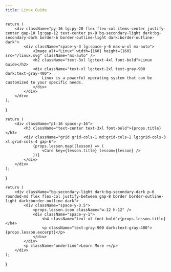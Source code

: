 ```yaml
---
title: Linux Guide
---
```




<main>
	<Splash />
	<div className="max-w-screen-2xl m-auto px-4 pb-20">
		<Lesson title="Linux Basics" lesson={terminal} />
	</div>
</main>

	return (
		<div className="py-16 lg:py-20 flex flex-col items-center justify-center gap-10 lg:gap-12 text-center px-8 bg-secondary-light dark:bg-secondary-dark border-b border-outline-light dark:border-outline-dark">
			<div className="space-y-3 lg:space-y-6 max-w-xl mx-auto">
				<Image alt="Linux" width={160} height={160} src="/linux.svg" className="mx-auto" />
				<h2 className="text-3xl lg:text-4xl font-bold">Linux Guide</h2>
				<div className="text-xl lg:text-2xl text-gray-900 dark:text-gray-400">
					Linux is a powerful operating system that can be customized to your specific needs.
				</div>
			</div>
		</div>
	);
}

	return (
		<div className="pt-16 space-y-16">
			<h3 className="text-center text-3xl font-bold">{props.title}</h3>
			<div className="grid grid-cols-1 md:grid-cols-2 lg:grid-cols-3 xl:grid-cols-4 gap-6">
				{props.lesson.map((lesson) => (
					<Card key={lesson.title} lesson={lesson} />
				))}
			</div>
		</div>
	);
}

	return (
		<div className="bg-secondary-light dark:bg-secondary-dark p-6 rounded-md flex flex-col justify-between gap-8 border border-outline-light dark:border-outline-dark">
			<div className="space-y-3.5">
				<props.lesson.icon className="w-12 h-12" />
				<div className="space-y-1">
					<h4 className="text-xl font-bold">{props.lesson.title}</h4>
					<p className="text-gray-900 dark:text-gray-400">{props.lesson.excerpt}</p>
				</div>
			</div>
			<p className="underline">Learn More →</p>
		</div>
	);
}
